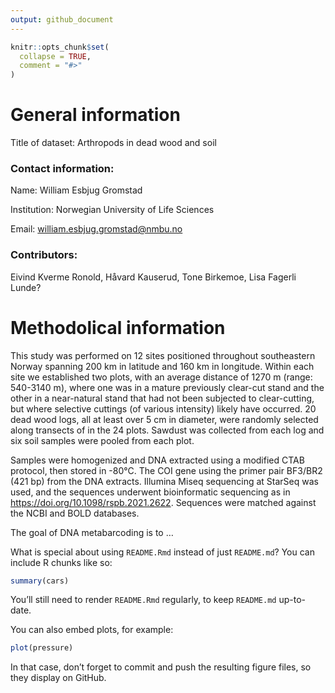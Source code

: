```yaml
---
output: github_document
---
```


<!-- README.md is generated from README.Rmd. Please edit that file -->

```r
knitr::opts_chunk$set(
  collapse = TRUE,
  comment = "#>"
)
```

# General information

Title of dataset: Arthropods in dead wood and soil

### Contact information:

Name: William Esbjug Gromstad

Institution: Norwegian University of Life Sciences

Email: [william.esbjug.gromstad\@nmbu.no](mailto:william.esbjug.gromstad@nmbu.no){.email}

### Contributors:

Eivind Kverme Ronold, Håvard Kauserud, Tone Birkemoe, Lisa Fagerli Lunde?

# Methodolical information

This study was performed on 12 sites positioned throughout southeastern Norway spanning 200 km in latitude and 160 km in longitude. Within each site we established two plots, with an average distance of 1270 m (range: 540-3140 m), where one was in a mature previously clear-cut stand and the other in a near-natural stand that had not been subjected to clear-cutting, but where selective cuttings (of various intensity) likely have occurred. 20 dead wood logs, all at least over 5 cm in diameter, were randomly selected along transects of in the 24 plots. Sawdust was collected from each log and six soil samples were pooled from each plot.

Samples were homogenized and DNA extracted using a modified CTAB protocol, then stored in -80°C. The COI gene using the primer pair BF3/BR2 (421 bp) from the DNA extracts. Illumina Miseq sequencing at StarSeq was used, and the sequences underwent bioinformatic sequencing as in <https://doi.org/10.1098/rspb.2021.2622>. Sequences were matched against the NCBI and BOLD databases.

<!-- badges: start -->

<!-- badges: end -->

The goal of DNA metabarcoding is to ...

What is special about using `README.Rmd` instead of just `README.md`? You can include R chunks like so:

```r
summary(cars)
```

You'll still need to render `README.Rmd` regularly, to keep `README.md` up-to-date.

You can also embed plots, for example:

```r
plot(pressure)
```

In that case, don't forget to commit and push the resulting figure files, so they display on GitHub.
